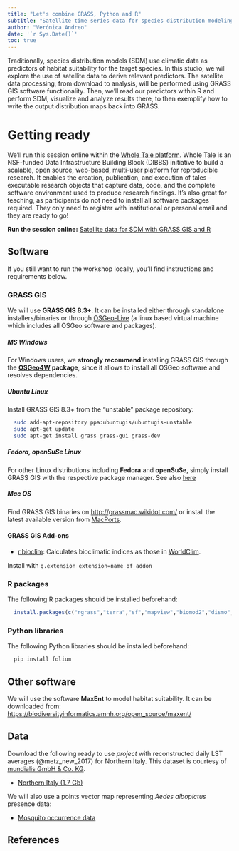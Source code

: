 ```yaml
---
title: "Let's combine GRASS, Python and R"
subtitle: "Satellite time series data for species distribution modeling"
author: "Verónica Andreo"
date: '`r Sys.Date()`'
toc: true
---
```


Traditionally, species distribution models (SDM) use climatic data as predictors of habitat suitability for the target species. In this studio, we will explore the use of satellite data to derive relevant predictors. The satellite data processing, from download to analysis, will be performed using GRASS GIS software functionality. Then, we'll read our predictors within R and perform SDM, visualize and analyze results there, to then exemplify how to write the output distribution maps back into GRASS.

# Getting ready

We'll run this session online within the [Whole Tale platform](https://wholetale.org/). 
Whole Tale is an NSF-funded Data Infrastructure Building Block (DIBBS) initiative
to build a scalable, open source, web-based, multi-user platform for reproducible
research. It enables the creation, publication, and execution of tales - executable
research objects that capture data, code, and the complete software environment 
used to produce research findings. It's also great for teaching, as participants
do not need to install all software packages required. They only need to register 
with institutional or personal email and they are ready to go!

**Run the session online:** [Satellite data for SDM with GRASS GIS and R]()


## Software 

If you still want to run the workshop locally, you'll find instructions and 
requirements below.

### GRASS GIS

We will use **GRASS GIS 8.3+**. It can be installed either 
through standalone installers/binaries or through
[OSGeo-Live](https://live.osgeo.org/en/index.html) 
(a linux based virtual machine which includes all OSGeo software and packages).

##### MS Windows

For Windows users, we **strongly recommend** installing GRASS GIS through the **[OSGeo4W](http://download.osgeo.org/osgeo4w/v2/osgeo4w-setup.exe) package**, 
since it allows to install all OSGeo software and resolves dependencies. 

##### Ubuntu Linux

Install GRASS GIS 8.3+ from the "unstable" package repository:

```bash
  sudo add-apt-repository ppa:ubuntugis/ubuntugis-unstable
  sudo apt-get update
  sudo apt-get install grass grass-gui grass-dev
```

##### Fedora, openSuSe Linux

For other Linux distributions including **Fedora** and **openSuSe**, simply 
install GRASS GIS with the respective package manager. See also [here](https://grass.osgeo.org/download/linux/)

##### Mac OS

Find GRASS GIS binaries on <http://grassmac.wikidot.com/> or install the 
latest available version from [MacPorts](https://ports.macports.org/port/grass/).

#### GRASS GIS Add-ons 

* [r.bioclim](https://grass.osgeo.org/grass-stable/manuals/addons/r.bioclim.html): Calculates bioclimatic indices as those in [WorldClim](https://www.worldclim.org/bioclim).

Install with `g.extension extension=name_of_addon`

### R packages

The following R packages should be installed beforehand:

```r
  install.packages(c("rgrass","terra","sf","mapview","biomod2","dismo","usdm","SDMtune","zeallot","rJava","ggpubr"))
```

### Python libraries

The following Python libraries should be installed beforehand:

```bash
  pip install folium 
```

## Other software

We will use the software **MaxEnt** to model habitat suitability. It can be 
downloaded from: <https://biodiversityinformatics.amnh.org/open_source/maxent/>

## Data

Download the following ready to use *project* with reconstructed daily LST 
averages (@metz_new_2017) for Northern Italy. This dataset is courtesy of
[mundialis GmbH & Co. KG](mundialis.de/en/).

* [Northern Italy (1.7 Gb)](https://drive.google.com/file/d/1z1b2NLC4Z6yzz_57RddTdRRK_gUkd7fU/view?usp=sharing)

We will also use a points vector map representing *Aedes albopictus* presence data:

* [Mosquito occurrence data](data/aedes_albopictus.gpkg)


## References

:::{#refs}
:::

<!-- - https://github.com/veroandreo/foss4g2022_grass4rs -->
<!-- - https://github.com/veroandreo/grass_opengeohub2021 -->
<!-- - Neteler, M. and Mitasova, H. (2008): *Open Source GIS: A GRASS GIS Approach*. Third edition. ed. Springer, New York. [Book site](https://grassbook.org/) -->
<!-- - Neteler, M., Bowman, M.H., Landa, M. and Metz, M. (2012): *GRASS GIS: a multi-purpose Open Source GIS*. Environmental Modelling & Software, 31: 124-130 [DOI](http://dx.doi.org/10.1016/j.envsoft.2011.11.014) -->
<!-- - Gebbert, S. and Pebesma, E. (2014). *A temporal GIS for field based environmental modeling*. Environmental Modelling & Software, 53, 1-12. [DOI](https://doi.org/10.1016/j.envsoft.2013.11.001) -->
<!-- - Gebbert, S. and Pebesma, E. (2017). *The GRASS GIS temporal framework*. International Journal of Geographical Information Science, 31, 1273-1292. [DOI](http://dx.doi.org/10.1080/13658816.2017.1306862) -->
<!-- - Gebbert, S., Leppelt, T. and Pebesma, E. (2019). *A Topology Based Spatio-Temporal Map Algebra for Big Data Analysis*. Data, 4, 86. [DOI](https://doi.org/10.3390/data4020086) -->